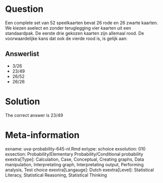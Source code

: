Question
========

Een complete set van 52 speelkaarten bevat 26 rode en 26 zwarte kaarten. We kiezen aselect en zonder teruglegging vier kaarten uit een standaardpak. De eerste drie gekozen kaarten zijn allemaal rood. De voorwaardelijke kans dat ook de vierde rood is, is gelijk aan: 

Answerlist
----------
* 3\/26
* 23\/49
* 26\/52
* 26\/26

Solution
========

The correct answer is  23\/49 

Meta-information
================
exname: uva-probability-645-nl.Rmd 
extype: schoice 
exsolution: 010 
exsection: Probability/Elementary Probability/Conditional probability
exextra[Type]: Calculation, Case, Conceptual, Creating graphs, Data manipulation, Interpretating graph, Interpretating output, Performing analysis, Test choice 
exextra[Langauge]: Dutch 
exextra[Level]: Statistical Literacy, Statistical Reasoning, Statistical Thinking 
